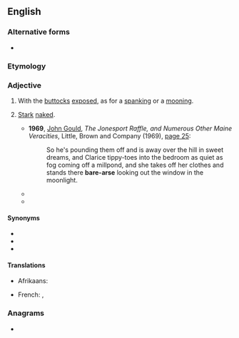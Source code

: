 {{also|barearse}}
==English==

===Alternative forms===
* {{l|en|barearse}}

===Etymology===
{{compound|en|bare|arse}}

===Adjective===
{{en-adj|-}}

# {{lb|en|literally}} With the [[buttocks]] [[exposed]], as for a [[spanking]] or a [[mooning]].
# {{lb|en|by extension}} [[stark|Stark]] [[naked]].
#* '''1969''', [[w:John Gould (columnist)|John Gould]], ''The Jonesport Raffle, and Numerous Other Maine Veracities'', Little, Brown and Company (1969), [http://books.google.com/books?id=O8XYAAAAMAAJ&q=%22bare-arse page 25]:
#*: So he's pounding them off and is away over the hill in sweet dreams, and Clarice tippy-toes into the bedroom as quiet as fog coming off a millpond, and she takes off her clothes and stands there '''bare-arse''' looking out the window in the moonlight.
#* {{quote-book|en|year=1990|author=Daniel Pollock|title=Lair of the Fox|pageurl=http://books.google.com/books?id=6ad3ZtAOqJUC&q=%22bare-arse|page=304|publisher=HarperCollins|year_published=1990|isbn=9780061000874
|passage="I sleep '''bare-arse''', Mrs. Bayram, always have, which you can come and check out any time you like."}}
#* {{quote-book|en|year=2012|author=Sandra Hill|title=Kiss of Pride|url=http://books.google.com/books?id=x-lpPYdTBl8C&pg=PT273|publisher=HarperCollins|year_published=2012|isbn=9780062063854
|passage="You exchanged vows '''bare-arse''' naked in front of an archangel?"}}

====Synonyms====
* {{l|en|bareass}}
* {{l|en|bare-bum}}
* {{l|en|bare-butt}}

====Translations====
{{trans-top|with the buttocks exposed}}
* Afrikaans: {{t+|af|kaalgat}}
{{trans-mid}}
* French: {{t|fr|cul-nu}}, {{t|fr|nu-le-cul}}
{{trans-bottom}}

===Anagrams===
* {{anagrams|en|a=aabeerrs|bear's ear}}